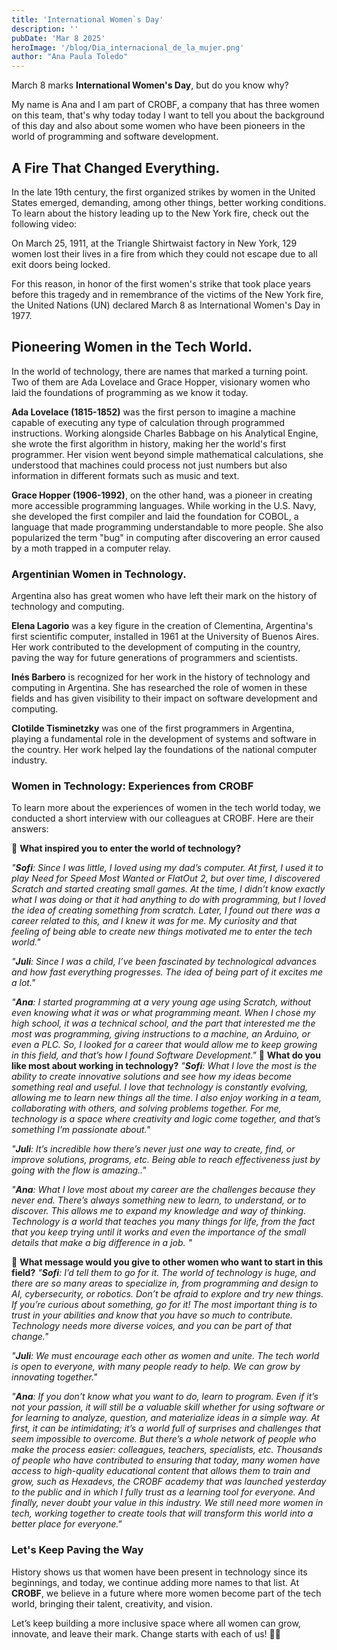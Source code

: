 ```yaml
---
title: 'International Women`s Day'
description: ''
pubDate: 'Mar 8 2025'
heroImage: '/blog/Dia_internacional_de_la_mujer.png'
author: "Ana Paula Toledo"
---
```



March 8 marks **International Women's Day**, but do you know why?

My name is Ana and I am part of CROBF, a company that has three women on this team, that's why today today I want to tell you about the background of this day and also about some women who have been pioneers in the world of programming and software development.

## A Fire That Changed Everything.

In the late 19th century, the first organized strikes by women in the United States emerged, demanding, among other things, better working conditions. To learn about the history leading up to the New York fire, check out the following video:

<YoutubeVideo youtubeIdVideo="XzI8fEqe8hI?si=8bfxv6fxvMxn29pQ"/>

On March 25, 1911, at the Triangle Shirtwaist factory in New York, 129 women lost their lives in a fire from which they could not escape due to all exit doors being locked.

For this reason, in honor of the first women's strike that took place years before this tragedy and in remembrance of the victims of the New York fire, the United Nations (UN) declared March 8 as International Women's Day in 1977.

## **Pioneering Women in the Tech World.**

In the world of technology, there are names that marked a turning point. Two of them are Ada Lovelace and Grace Hopper, visionary women who laid the foundations of programming as we know it today.

**Ada Lovelace (1815-1852)** was the first person to imagine a machine capable of executing any type of calculation through programmed instructions. Working alongside Charles Babbage on his Analytical Engine, she wrote the first algorithm in history, making her the world's first programmer. Her vision went beyond simple mathematical calculations, she understood that machines could process not just numbers but also information in different formats such as music and text.

**Grace Hopper (1906-1992)**, on the other hand, was a pioneer in creating more accessible programming languages. While working in the U.S. Navy, she developed the first compiler and laid the foundation for COBOL, a language that made programming understandable to more people. She also popularized the term "bug" in computing after discovering an error caused by a moth trapped in a computer relay.

### **Argentinian Women in Technology.** 

Argentina also has great women who have left their mark on the history of technology and computing.

**Elena Lagorio** was a key figure in the creation of Clementina, Argentina's first scientific computer, installed in 1961 at the University of Buenos Aires. Her work contributed to the development of computing in the country, paving the way for future generations of programmers and scientists.

**Inés Barbero** is recognized for her work in the history of technology and computing in Argentina. She has researched the role of women in these fields and has given visibility to their impact on software development and computing.

**Clotilde Tisminetzky** was one of the first programmers in Argentina, playing a fundamental role in the development of systems and software in the country. Her work helped lay the foundations of the national computer industry.

### **Women in Technology: Experiences from CROBF**

To learn more about the experiences of women in the tech world today, we conducted a short interview with our colleagues at CROBF. Here are their answers:

🔹 **What inspired you to enter the world of technology?**  

_"**Sofi**: Since I was little, I loved using my dad’s computer. At first, I used it to play Need for Speed Most Wanted or FlatOut 2, but over time, I discovered Scratch and started creating small games. At the time, I didn’t know exactly what I was doing or that it had anything to do with programming, but I loved the idea of creating something from scratch. Later, I found out there was a career related to this, and I knew it was for me. My curiosity and that feeling of being able to create new things motivated me to enter the tech world."_

_"**Juli**: Since I was a child, I’ve been fascinated by technological advances and how fast everything progresses. The idea of being part of it excites me a lot."_

_"**Ana**: I started programming at a very young age using Scratch, without even knowing what it was or what programming meant. When I chose my high school, it was a technical school, and the part that interested me the most was programming, giving instructions to a machine, an Arduino, or even a PLC. 
So, I looked for a career that would allow me to keep growing in this field, and that’s how I found Software Development."_
🔹 **What do you like most about working in technology?**
_"**Sofi**: What I love the most is the ability to create innovative solutions and see how my ideas become something real and useful. I love that technology is constantly evolving, allowing me to learn new things all the time. I also enjoy working in a team, collaborating with others, and solving problems together. For me, technology is a space where creativity and logic come together, and that’s something I’m passionate about."_

_"**Juli**: It’s incredible how there’s never just one way to create, find, or improve solutions, programs, etc. Being able to reach effectiveness just by going with the flow is amazing.."_

_"**Ana**: What I love most about my career are the challenges because they never end. There’s always something new to learn, to understand, or to discover. This allows me to expand my knowledge and way of thinking. Technology is a world that teaches you many things for life, from the fact that you keep trying until it works and even the importance of the small details that make a big difference in a job. "_

🔹 **What message would you give to other women who want to start in this field?**
_"**Sofi**:  I’d tell them to go for it. The world of technology is huge, and there are so many areas to specialize in, from programming and design to AI, cybersecurity, or robotics. Don’t be afraid to explore and try new things. If you’re curious about something, go for it! The most important thing is to trust in your abilities and know that you have so much to contribute. Technology needs more diverse voices, and you can be part of that change."_

_"**Juli**: We must encourage each other as women and unite. The tech world is open to everyone, with many people ready to help. We can grow by innovating together."_

_"**Ana**: If you don’t know what you want to do, learn to program. Even if it’s not your passion, it will still be a valuable skill whether for using software or for learning to analyze, question, and materialize ideas in a simple way.
At first, it can be intimidating; it’s a world full of surprises and challenges that seem impossible to overcome. But there’s a whole network of people who make the process easier: colleagues, teachers, specialists, etc. Thousands of people who have contributed to ensuring that today, many women have access to high-quality educational content that allows them to train and grow, such as Hexadevs, the CROBF academy that was launched yesterday to the public and in which I fully trust as a learning tool for everyone.
And finally, never doubt your value in this industry. We still need more women in tech, working together to create tools that will transform this world into a better place for everyone."_

### **Let's Keep Paving the Way**

History shows us that women have been present in technology since its beginnings, and today, we continue adding more names to that list. At **CROBF**, we believe in a future where more women become part of the tech world, bringing their talent, creativity, and vision.

Let’s keep building a more inclusive space where all women can grow, innovate, and leave their mark. Change starts with each of us! 💜🚀







